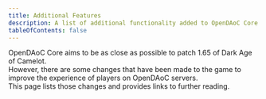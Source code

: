 ```yaml
---
title: Additional Features
description: A list of additional functionality added to OpenDAoC Core.
tableOfContents: false
---
```



OpenDAoC Core aims to be as close as possible to patch 1.65 of Dark Age of Camelot.  
However, there are some changes that have been made to the game to improve the experience of players on OpenDAoC servers.  
This page lists those changes and provides links to further reading.

<CardGrid>
	<LinkCard title="Bounty System" href="./bounty-system" />
    <LinkCard title="Conquest System" href="./conquest-system" />
    <LinkCard title="Cosmetic Rewards" href="./cosmetic-rewards" />
    <LinkCard title="Predator System" href="./predator-system" />
    <LinkCard title="Realm Loyalty" href="./realm-loyalty" />
    <LinkCard title="Recurring Quests" href="./recurring-quests" />
	<LinkCard title="Slash Commands" href="./slash-commands" />
	<LinkCard title="XP Items" href="./xp-items" />
</CardGrid>